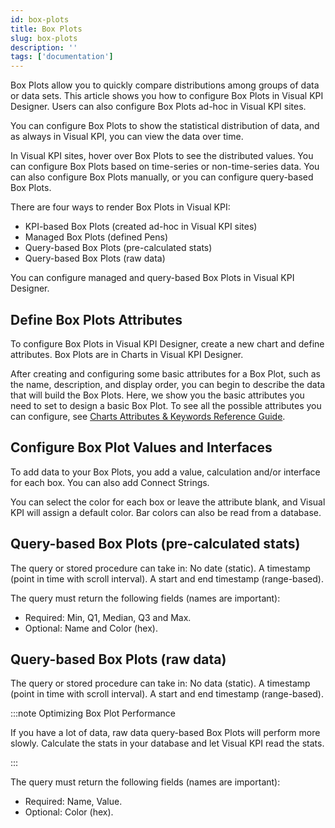```yaml
---
id: box-plots
title: Box Plots
slug: box-plots
description: ''
tags: ['documentation']
---
```



Box Plots allow you to quickly compare distributions among groups of data or data sets. This article shows you how to configure Box Plots in Visual KPI Designer. Users can also configure Box Plots ad-hoc in Visual KPI sites.

You can configure Box Plots to show the statistical distribution of data, and as always in Visual KPI, you can view the data over time.

<StylizedImage
  imgURL="img/designer/charts-boxplot-enduser.png"
  alt="Box Plot End User"
/>

In Visual KPI sites, hover over Box Plots to see the distributed values. You can configure Box Plots based on time-series or non-time-series data. You can also configure Box Plots manually, or you can configure query-based Box Plots.

There are four ways to render Box Plots in Visual KPI:

- KPI-based Box Plots (created ad-hoc in Visual KPI sites)
- Managed Box Plots (defined Pens)
- Query-based Box Plots (pre-calculated stats)
- Query-based Box Plots (raw data)

You can configure managed and query-based Box Plots in Visual KPI Designer.

## Define Box Plots Attributes

To configure Box Plots in Visual KPI Designer, create a new chart and define attributes. Box Plots are in Charts in Visual KPI Designer.

After creating and configuring some basic attributes for a Box Plot, such as the name, description, and display order, you can begin to describe the data that will build the Box Plots. Here, we show you the basic attributes you need to set to design a basic Box Plot. To see all the possible attributes you can configure, see [Charts Attributes & Keywords Reference Guide](/docs/reference/visual-kpi-designer/attributes-and-keywords/pareto-charts).

## Configure Box Plot Values and Interfaces

To add data to your Box Plots, you add a value, calculation and/or interface for each box. You can also add Connect Strings.

You can select the color for each box or leave the attribute blank, and Visual KPI will assign a default color. Bar colors can also be read from a database.

## Query-based Box Plots (pre-calculated stats)

The query or stored procedure can take in:
No date (static).
A timestamp (point in time with scroll interval).
A start and end timestamp (range-based).

The query must return the following fields (names are important):

- Required: Min, Q1, Median, Q3 and Max.
- Optional: Name and Color (hex).

## Query-based Box Plots (raw data)

The query or stored procedure can take in:
No data (static).
A timestamp (point in time with scroll interval).
A start and end timestamp (range-based).

:::note Optimizing Box Plot Performance

If you have a lot of data, raw data query-based Box Plots will perform more slowly. Calculate the stats in your database and let Visual KPI read the stats.

:::

The query must return the following fields (names are important):

- Required: Name, Value.
- Optional: Color (hex).